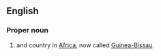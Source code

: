 ==English==
{{wikipedia}}

===Proper noun===
{{en-proper noun}}

# {{senseid|en|Q2002279}} {{lb|en|historical}} {{place|en|former colony|of|c/Portugal}} and country in [[Africa]], now called [[Guinea-Bissau]].

{{topics|en|Countries in Africa}}